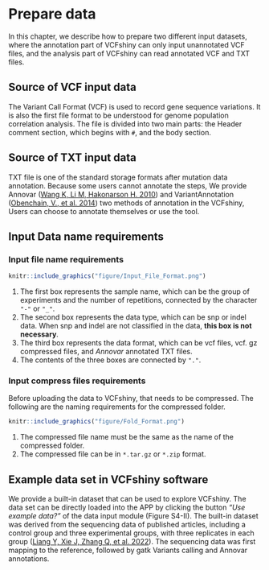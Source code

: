 # Prepare data 
In this chapter, we describe how to prepare two different input datasets, where the annotation part of VCFshiny can only input unannotated VCF files, and the analysis part of VCFshiny can read annotated VCF and TXT files. 

## Source of VCF input data 

The Variant Call Format (VCF) is used to record gene sequence variations. It is also the first file format to be understood for genome population correlation analysis. The file is divided into two main parts: the Header comment section, which begins with `#`, and the body section.

## Source of TXT input data

TXT file is one of the standard storage formats after mutation data annotation. Because some users cannot annotate the steps, We provide Annovar ([Wang K, Li M, Hakonarson H. 2010](references.html#ref11)) and VariantAnnotation ([Obenchain, V., et al. 2014](reference.html#12)) two methods of annotation in the VCFshiny, Users can choose to annotate themselves or use the tool.

## Input Data name requirements
### Input file name requirements

```{r echo = F, fig.cap = "File-Format", out.width="80%",fig.align='center'}
knitr::include_graphics("figure/Input_File_Format.png")
```

1. The first box represents the sample name, which can be the group of experiments and the number of repetitions, connected by the character `"-"` or `"_"`.
2. The second box represents the data type, which can be snp or indel data. When snp and indel are not classified in the data, **this box is not necessary**.
3. The third box represents the data format, which can be vcf files, vcf. gz compressed files, and *Annovar* annotated TXT files.
4. The contents of the three boxes are connected by `"."`.

### Input compress files requirements

Before uploading the data to VCFshiny, that needs to be compressed. The following are the naming requirements for the compressed folder.

```{r echo=FALSE, fig.cap = "Fold_Format", out.width="80%",fig.align='center'}
knitr::include_graphics("figure/Fold_Format.png")
```

1. The compressed file name must be the same as the name of the compressed folder.
2. The compressed file can be in `*.tar.gz` or `*.zip` format.

## Example data set in VCFshiny software
We provide a built-in dataset that can be used to explore VCFshiny. The data set can be directly loaded into the APP by clicking the button *“Use example data?”* of the data input module (Figure S4-II). The built-in dataset was derived from the sequencing data of published articles, including a control group and three experimental groups, with three replicates in each group ([Liang Y, Xie J, Zhang Q, et al. 2022](references.html#ref13)). The sequencing data was first mapping to the reference, followed by gatk Variants calling and Annovar annotations.

